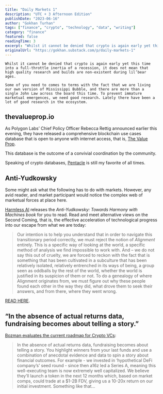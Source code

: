 ```yaml
---
title: "Daily Markets 1"
description: "UTC + 3 Afternoon Edition"
publishDate: "2023-06-16"
author: "Gokhan Turhan"
tags: ["finance", "crypto", "technology", "data", "writing"]
category: "finance"
featured: false
readingTime: 3
excerpt: "Whilst it cannot be denied that crypto is again early yet this time into a full-throttle inertia of a recession, it does not mean that high quality research and builds are non-existent during..."
originalUrl: "https://gokhan.substack.com/p/daily-markets-1"
---
```


`Whilst it cannot be denied that crypto is again early yet this time into a full-throttle inertia of a recession, it does not mean that high quality research and builds are non-existent during lil’bear ages. `

`Some of you need to comes to terms with the fact that we are living our own version of Mississippi Bubble, and there are more than a single John Law across the board this time. To prevent immature marketual emergences, we need good research. Lately there have been a lot of good research in the ecosystem.`

## thevalueprop.io

As Polygon Labs’ Chief Policy Officer Rebecca Rettig announced earlier this evening, they have released a comprehensive blockchain use cases database that is open to anyone with internet access, that is, [The Value Prop](https://thevalueprop.io/).

This database is the outcome of a convivial coordination by the community.

Speaking of crypto databases, [Pentacle](https://pentacle.xyz/) is still my favorite of all times.

## Anti-Yudkowsky

Some might ask what the following has to do with markets. However, any avid reader, and market participant would notice the complex web of marketual forces at place here.

[Harmless AI](https://twitter.com/harmlessai) releases the *Anti-Yudkowsky: Towards Harmony with Machines book* for you to read. Read and meet alternative views on the Second Coming, that is, the effective acceleration of technological progress into our escape from what we are today:

>
> Our intention is to help you understand that in order to navigate this transitionary period correctly, we must reject the notion of *Alignment* entirely. This is a specific way of looking at the world, a specific method of analysis we find impossible to work with. And – we do not say this out of cruelty, we are forced to reckon with the fact that is something that has been cultivated in a subculture that has been relatively isolated, relatively entrenched in its ways of being, a group seen as oddballs by the rest of the world, whether the world is justified in its suspicion of them or not. To do a genealogy of where Alignment originates from, we must figure out why these people found each other in the way they did, what drove them to seek their answers, and from there, where they went wrong.
>

[READ HERE](http://antiyudkowsky.com/).

## “In the absence of actual returns data, fundraising becomes about telling a story.”

[Bozman evaluates the current roadmap for Crypto VCs](https://benlakoff.substack.com/p/dealflow-may-23):

>
> In the absence of actual returns data, fundraising becomes about telling a story. You highlight winners from your last funds and use a combination of anecdotal evidence and data to spin a story about financial outcomes. For example - we invested in ‘hypothetical DeFi company’s’ seed round - since then a16z led a Series A, meaning this well-executing team is now extremely well capitalized. We believe they’ll launch a token in the next 12 months which, based on market comps, could trade at a $1-2B FDV, giving us a 10-20x return on our initial investment. Something like that…
>